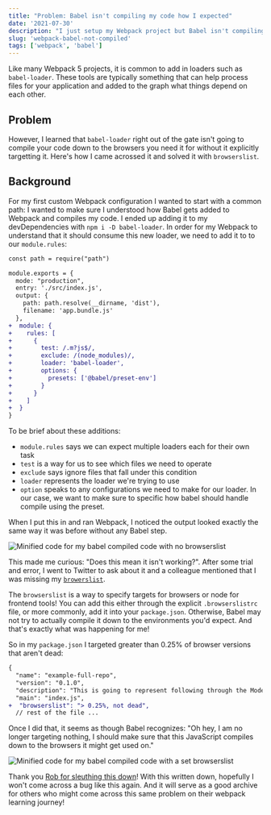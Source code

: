 ```yaml
---
title: "Problem: Babel isn't compiling my code how I expected"
date: '2021-07-30'
description: "I just setup my Webpack project but Babel isn't compiling the way it should!"
slug: 'webpack-babel-not-compiled'
tags: ['webpack', 'babel']
---
```


Like many Webpack 5 projects, it is common to add in loaders such as
`babel-loader`. These tools are typically something that can help process
files for your application and added to the graph what things depend on each other.

## Problem

However, I learned that `babel-loader` right out of the gate isn't going
to compile your code down to the browsers you need it for without it explicitly
targetting it. Here's how I came acrossed it and solved it with `browserslist`.

## Background

For my first custom Webpack configuration I wanted to start with a common path:
I wanted to make sure I understood how Babel gets added to Webpack and compiles
my code. I ended up adding it to my devDependencies with `npm i -D babel-loader`.
In order for my Webpack to understand that it should consume this new loader,
we need to add it to to our `module.rules`:

```diff
const path = require("path")

module.exports = {  
  mode: "production",
  entry: './src/index.js',
  output: {
    path: path.resolve(__dirname, 'dist'),
    filename: 'app.bundle.js'
  },
+  module: {
+    rules: [
+      {
+        test: /.m?js$/,
+        exclude: /(node_modules)/,
+        loader: 'babel-loader',
+        options: {
+          presets: ['@babel/preset-env']
+        }
+      }
+    ]
+  }
}
```

To be brief about these additions:

- `module.rules` says we can expect multiple loaders each for their own task
- `test` is a way for us to see which files we need to operate
- `exclude` says ignore files that fall under this condition
- `loader` represents the loader we're trying to use
- `option` speaks to any configurations we need to make for our loader.
  In our case, we want to make sure to specific how babel should handle compile using the preset.

When I put this in and ran Webpack, I noticed the output looked
exactly the same way it was before without any Babel step. 

![Minified code for my babel compiled code with no browserslist](../../../assets/babel_unset_browserslist.png)

This made me curious: "Does this mean it isn't working?". After some
trial and error, I went to Twitter to ask about it and a colleague
mentioned that I was missing my [`browerslist`](https://github.com/browserslist/browserslist).

The `browserslist` is a way to specify targets for browsers or node for
frontend tools! You can add this either through
the explicit `.browserslistrc` file, or more commonly, add it into your
`package.json`. Otherwise, Babel may not try to actually compile it down
to the environments you'd expect. And that's exactly what was happening
for me!

So in my `package.json` I targeted greater than 0.25% of browser versions that aren't dead:

```diff
{
  "name": "example-full-repo",
  "version": "0.1.0",
  "description": "This is going to represent following through the Modern JavaScript Tooling with React course by Andy Van Slaars.",
  "main": "index.js",
+  "browserslist": "> 0.25%, not dead",
  // rest of the file ...
```

Once I did that, it seems as though Babel recognizes: "Oh hey, I am no longer
targeting nothing, I should make sure that this JavaScript compiles down
to the browsers it might get used on."

![Minified code for my babel compiled code with a set browserslist](../../../assets/browserslist_set_code.png)


Thank you [Rob for sleuthing this down](https://twitter.com/robcobbable/status/1421153958962343945?s=20)!
With this written down, hopefully I won't come across a bug like this again.
And it will serve as a good archive for others who might come across this
same problem on their webpack learning journey!